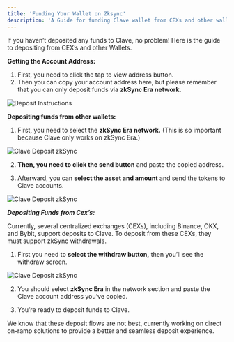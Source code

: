 ```yaml
---
title: 'Funding Your Wallet on Zksync'
description: 'A Guide for funding Clave wallet from CEXs and other wallets!'
---
```



If you haven’t deposited any funds to Clave, no problem! Here is the guide to depositing from CEX’s and other Wallets.

**Getting the Account Address:**
1. First, you need to click the tap to view address button.
2. Then you can copy your account address here, but please remember that you can only deposit funds via **zkSync Era network.**

![Deposit Instructions](./images/deposit1.png)

**Depositing funds from other wallets:**

1. First, you need to select the **zkSync Era network.** (This is so important because Clave only works on zkSync Era.)


![Clave Deposit zkSync](./images/deposit2.png)

2. **Then, you need to click the send button** and paste the copied address.

3. Afterward, you can **select the asset and amount** and send the tokens to Clave accounts.


![Clave Deposit zkSync](./images/deposit3.png)

***Depositing Funds from Cex’s:***

Currently, several centralized exchanges (CEXs), including Binance, OKX, and Bybit, support deposits to Clave. To deposit from these CEXs, they must support zkSync withdrawals.

1. First you need to **select the withdraw button,** then you’ll see the withdraw screen.


![Clave Deposit zkSync](./images/deposit4.png)

2. You should select **zkSync Era** in the network section and paste the Clave account address you’ve copied.

3. You’re ready to deposit funds to Clave.

We know that these deposit flows are not best, currently working on direct on-ramp solutions to provide a better and seamless deposit experience.